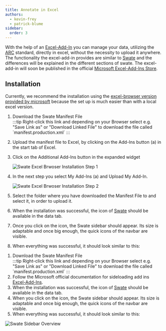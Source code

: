```yaml
---
title: Annotate in Excel
authors:
  - kevin-frey
  - patrick-blume
sidebar:
  order: 3
---
```




With the help of an [Excel-Add-In](https://learn.microsoft.com/de-de/office/dev/add-ins/excel/excel-add-ins-overview) you can manage your data, utilizing the [ARC](https://nfdi4plants.github.io/nfdi4plants.knowledgebase/core-concepts/arc/) standard, directly in excel, without the necessity to upload it anywhere. 
The functionality the excel-add-in provides are similar to [Swate](https://nfdi4plants.github.io/nfdi4plants.knowledgebase/swate/) and the differences will be explained in the different sections of swate.
The excel-add-in will soon be published in the official [Microsoft Excel-Add-Ins Store](https://appsource.microsoft.com/en-us/marketplace/apps?product=excel).

## Installation
Currently, we recommend the installation using the [excel-browser version provided by microsoft](https://excel.cloud.microsoft/?wdOrigin=MARKETING.FREE.GO-TO-EXCEL) because the set up is much easier than with a local excel version.

<Tabs syncKey="swateHost">
<TabItem label="Excel Browser">

<Steps>

1. 
    <div>
        <DownloadLink client:load href="https://raw.githubusercontent.com/nfdi4plants/Swate/refs/heads/main/build/manifest.production.xml" filename="manifest.production.xml">
            Download the Swate Manifest File
        </DownloadLink>
    </div>
    :::tip
    Right-click this link and depending on your Browser select e.g. "Save Link as" or "Download Linked File" to download the file called `manifest.production.xml`
    :::
2. Upload the manifest file to Excel, by clicking on the Add-Ins button (a) in the start tab of Excel.
3. Click on the Additional Add-Ins button in the expanded widget

    ![Swate Excel Brwoser Installation Step 1](@images/swate/swate-browser-excel-add-in-basic.png)

4. In the next step you select My Add-Ins (a) and Upload My Add-In.

    ![Swate Excel Brwoser Installation Step 2](@images/swate/swate-browser-excel-add-in-additional-ones.png)

5. Select the folder where you have downloaded the Manifest File to and select it, in order to upload it.
6. When the installation was successful, the icon of [Swate](https://nfdi4plants.github.io/nfdi4plants.knowledgebase/swate/) should be available in the data tab.
7. Once you click on the icon, the Swate sidebar should appear. Its size is adaptable and once big enough, the quick icons of the navbar are visible.
8. When everything was successful, it should look similar to this:

</Steps>

</TabItem>
<TabItem label="Excel Desktop">

<Steps>

1. 
    <div>
        <DownloadLink client:load href="https://raw.githubusercontent.com/nfdi4plants/Swate/refs/heads/main/build/manifest.production.xml" filename="manifest.production.xml">
            Download the Swate Manifest File
        </DownloadLink>
    </div>
    :::tip
    Right-click this link and depending on your Browser select e.g. "Save Link as" or "Download Linked File" to download the file called `manifest.production.xml`
    :::
1. Follow the Microsoft official documentation for sideloading add ins [Excel-Add-Ins](https://learn.microsoft.com/en-us/office/dev/add-ins/testing/test-debug-office-add-ins#sideload-an-office-add-in-for-testing).
2. When the installation was successful, the icon of [Swate](https://nfdi4plants.github.io/nfdi4plants.knowledgebase/swate/) should be available in the data tab.
3. When you click on the icon, the Swate sidebar should appear. Its size is adaptable and once big enough, the quick icons of the navbar are visible.
4. When everything was successful, it should look similar to this:

</Steps>

</TabItem>
</Tabs>

![Swate Sidebar Overview](@images/swate/swate-excel-overview.png)
